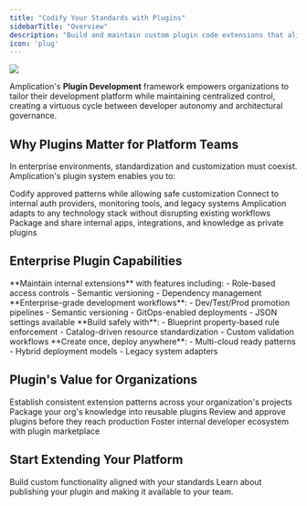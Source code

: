 ```yaml
---
title: "Codify Your Standards with Plugins"
sidebarTitle: "Overview" 
description: "Build and maintain custom plugin code extensions that align with your organization's unique requirements."
icon: 'plug'
---
```


<Frame>
    <img src="/images/plugin-development/private-plugin-settings.png" />
</Frame>

Amplication's **Plugin Development** framework empowers organizations to tailor their development platform while maintaining centralized control, creating a virtuous cycle between developer autonomy and architectural governance.

## Why Plugins Matter for Platform Teams

In enterprise environments, standardization and customization must coexist. Amplication's plugin system enables you to:

<CardGroup cols={2}>
  <Card title="Enforce Golden Paths" icon="road">
    Codify approved patterns while allowing safe customization
  </Card>
  <Card title="Integrate Your Existing Systems" icon="link">
    Connect to internal auth providers, monitoring tools, and legacy systems
  </Card>
  <Card title="Your Technology Stack" icon="code">
    Amplication adapts to any technology stack without disrupting existing workflows
  </Card>
  <Card title="Share Expertise" icon="share">
    Package and share internal apps, integrations, and knowledge as private plugins
  </Card>
</CardGroup>

## Enterprise Plugin Capabilities

<AccordionGroup>
  <Accordion title="Private Plugin Registry" icon="building-lock" href="/plugin-development/private-plugins">
    **Maintain internal extensions** with features including:
    - Role-based access controls
    - Semantic versioning
    - Dependency management
  </Accordion>

  <Accordion title="CI/CD Integration" icon="gears" href="/plugin-development/testing">
    **Enterprise-grade development workflows**:
    - Dev/Test/Prod promotion pipelines
    - Semantic versioning
    - GitOps-enabled deployments
    - JSON settings available
  </Accordion>

  <Accordion title="Compliance Guardrails" icon="shield-check" href="/plugin-development/security">
    **Build safely with**:
    - Blueprint property-based rule enforcement
    - Catalog-driven resource standardization
    - Custom validation workflows
  </Accordion>

  <Accordion title="Support Any Language / Framework" icon="code" href="/plugin-development/multi-runtime">
    **Create once, deploy anywhere**:
    - Multi-cloud ready patterns
    - Hybrid deployment models
    - Legacy system adapters
  </Accordion>
</AccordionGroup>

## Plugin's Value for Organizations

<Steps>
  <Step title="Unify Development" icon="users">
    Establish consistent extension patterns across your organization's projects
  </Step>
  <Step title="Accelerate Onboarding" icon="users-gear">
    Package your org's knowledge into reusable plugins
  </Step>
  <Step title="Maintain Control" icon="filter">
    Review and approve plugins before they reach production
  </Step>
  <Step title="Drive Innovation" icon="lightbulb">
    Foster internal developer ecosystem with plugin marketplace
  </Step>
</Steps>

## Start Extending Your Platform

<CardGroup cols={2}>
  <Card 
    title="Create First Plugin" 
    icon="plug" 
    href="/plugin-development/plugin-folder-structure"
  >
    Build custom functionality aligned with your standards
  </Card>
  <Card 
    title="Publish Your Plugin" 
    icon="upload" 
    href="/plugin-development/publish-a-plugin"
  >
    Learn about publishing your plugin and making it available to your team.
  </Card>
</CardGroup>
